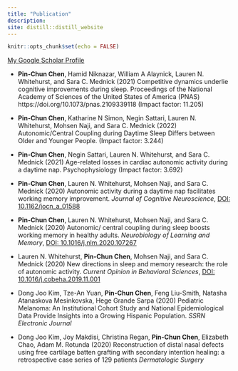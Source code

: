 ```yaml
---
title: "Publication"
description:
site: distill::distill_website
---
```


```r
knitr::opts_chunk$set(echo = FALSE)
```
[My Google Scholar Profile](https://scholar.google.com/citations?user=zhIGL70AAAAJ&hl=en)

- **Pin-Chun Chen**, Hamid Niknazar, William A Alaynick, Lauren N. Whitehurst, and Sara C. Mednick (2021) Competitive dynamics underlie cognitive improvements during sleep. Proceedings of the National Academy of Sciences of the United States of America (PNAS) https://doi.org/10.1073/pnas.2109339118 (Impact factor: 11.205)

- **Pin-Chun Chen**, Katharine N Simon, Negin Sattari, Lauren N. Whitehurst, Mohsen Naji, and Sara C. Mednick (2022) Autonomic/Central Coupling during Daytime Sleep Differs between Older and Younger People. (Impact factor: 3.244)

- **Pin-Chun Chen**, Negin Sattari, Lauren N. Whitehurst, and Sara C. Mednick (2021) Age-related losses in cardiac autonomic activity during a daytime nap. Psychophysiology (Impact factor: 3.692)

- **Pin-Chun Chen**, Lauren N. Whitehurst, Mohsen Naji, and Sara C. Mednick (2020) Autonomic activity during a daytime nap facilitates working memory improvement. *Journal of Cognitive Neuroscience*, [DOI: 10.1162/jocn_a_01588 ](https://www.mitpressjournals.org/doi/full/10.1162/jocn_a_01588)

- **Pin-Chun Chen**, Lauren N. Whitehurst, Mohsen Naji, and Sara C. Mednick (2020) Autonomic/ central coupling during sleep boosts working memory in healthy adults. *Neurobiology of Learning and Memory*, [DOI: 10.1016/j.nlm.2020.107267](https://www.sciencedirect.com/science/article/abs/pii/S1074742720301118)

- Lauren N. Whitehurst, **Pin-Chun Chen**, Mohsen Naji, and Sara C. Mednick (2020) New directions in sleep and memory research: the role of autonomic activity. *Current Opinion in Behavioral Sciences*, [DOI: 10.1016/j.cobeha.2019.11.001](https://www.sciencedirect.com/science/article/pii/S235215461930110X)

- Dong Joo Kim, Tze-An Yuan, **Pin-Chun Chen**, Feng Liu-Smith, Natasha Atanaskova Mesinkovska, Hege Grande Sarpa (2020) Pediatric Melanoma: An Institutional Cohort Study and National Epidemiological Data Provide Insights into a Growing Hispanic Population. *SSRN Electronic Journal*

- Dong Joo Kim, Joy Makdisi, Christina Regan, **Pin-Chun Chen**, Elizabeth Chao, Adam M. Rotunda (2020) Reconstruction of distal nasal defects using free cartilage batten grafting with secondary intention healing: a retrospective case series of 129 patients *Dermatologic Surgery*
